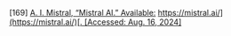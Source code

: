 \[169\]	[A. I. Mistral, “Mistral AI.” Available:](http://paperpile.com/b/Lj1YHA/bU4DA) [https://mistral.ai/](https://mistral.ai/)[. \[Accessed: Aug. 16, 2024\]](http://paperpile.com/b/Lj1YHA/bU4DA)